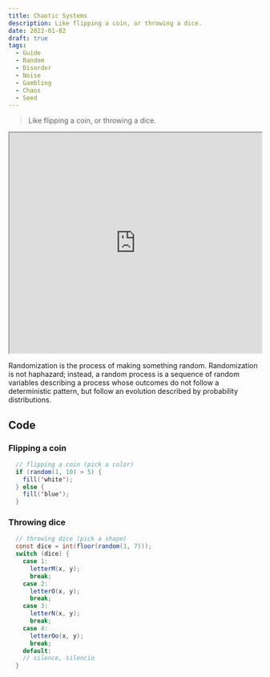```yaml
---
title: Chaotic Systems
description: Like flipping a coin, or throwing a dice.
date: 2022-01-02
draft: true
tags:
  - Guide
  - Random
  - Disorder
  - Noise
  - Gambling
  - Chaos
  - Seed
---
```


> Like flipping a coin, or throwing a dice.

<iframe src="https://editor.p5js.org/colormono/full/A70nepNqZ" width="100%" height="440"></iframe>

Randomization is the process of making something random. Randomization is not haphazard; instead, a random
process is a sequence of random variables describing a process whose outcomes do not follow a deterministic
pattern, but follow an evolution described by probability distributions.

## Code

### Flipping a coin

```java
  // flipping a coin (pick a color)
  if (random(1, 10) > 5) {
    fill('white');
  } else {
    fill('blue');
  }
```

### Throwing dice

```java
  // throwing dice (pick a shape)
  const dice = int(floor(random(1, 7)));
  switch (dice) {
    case 1:
      letterM(x, y);
      break;
    case 2:
      letterO(x, y);
      break;
    case 3:
      letterN(x, y);
      break;
    case 4:
      letterOo(x, y);
      break;
    default:
    // silence, silencio
  }
```
